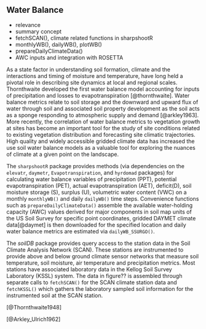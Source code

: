 
## Water Balance

  * relevance
  * summary concept
  * fetchSCAN(), climate related functions in sharpshootR
  * monthlyWB(), dailyWB(), plotWB()
  * prepareDailyClimateData()
  * AWC inputs and integration with ROSETTA
  
As a state factor in understanding soil formation, climate and the interactions and timing of moisture and temperature, have long held a pivotal role in describing site dynamics at local and regional scales. Thornthwaite developed the first water balance model accounting for inputs of precipitation and losses to evapotranspiration [@thornthwaite]. Water balance metrics relate to soil storage and the downward and upward flux of water through soil and associated soil property development as the soil acts as a sponge responding to atmospheric supply and demand [@arkley1963].  More recently, the correlation of water balance metrics to vegetation growth at sites has become an important tool for the study of site conditions related to existing vegetation distribution and forecasting site climatic trajectories.  High quality and widely accessible gridded climate data has increased the use soil water balance models as a valuable tool for exploring the nuances of climate at a given point on the landscape.   

The `sharpshootR` package provides methods (via dependencies on the `elevatr`, `daymetr`, `Evapotranspiration`, and `hyrdomad` packages) for calculating water balance variables of precipitation (PPT), potential evapotranspiration (PET), actual evapotranspiration (AET), deficit(D), soil moisture storage (S), surplus (U), volumetric water content (VWC) on a monthly `monthlyWB()` and daily `dailyWB()` time steps.  Convenience functions such as `prepareDailyClimateData()` assemble the available water-holding capacity (AWC) values derived for major components in soil map units of the US Soil Survey for specific point coordinates, gridded DAYMET climate data[@daymet] is then downloaded for the specified location and daily water balance metrics are estimated via `dailyWB_SSURGO()`.  

The *soilDB* package provides query access to the station data in the Soil Climate Analysis Network (SCAN).  These stations are instrumented to provide above and below ground climate sensor networks that measure soil temperature, soil moisture, air temperature and precipitation metrics.  Most stations have associated laboratory data in the Kellog Soil Survey Laboratory (KSSL) system.  The data in figure?? is assembled through separate calls to `fetchSCAN()` for the SCAN climate station data and `fetchKSSL()` which gathers the laboratory sampled soil information for the instrumented soil at the SCAN station. 




[@Thornthwaite1948]

[@Arkley_Ulrich1962]
